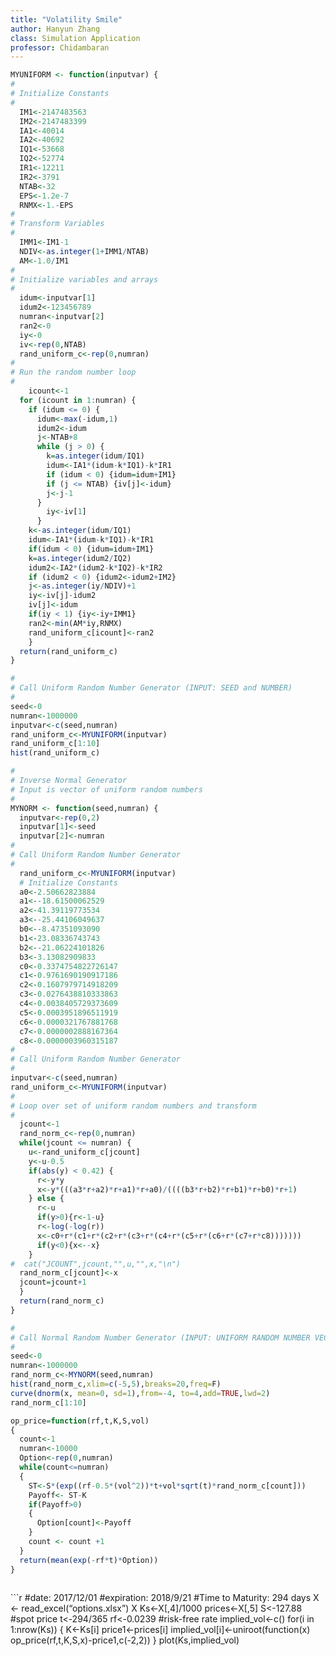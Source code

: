 ```yaml
---
title: "Volatility Smile"
author: Hanyun Zhang
class: Simulation Application
professor: Chidambaran
---
```


```r
MYUNIFORM <- function(inputvar) {
#
# Initialize Constants
#
  IM1<-2147483563
  IM2<-2147483399
  IA1<-40014
  IA2<-40692
  IQ1<-53668
  IQ2<-52774
  IR1<-12211
  IR2<-3791
  NTAB<-32
  EPS<-1.2e-7
  RNMX<-1.-EPS
#
# Transform Variables
#
  IMM1<-IM1-1
  NDIV<-as.integer(1+IMM1/NTAB)
  AM<-1.0/IM1
#
# Initialize variables and arrays
#
  idum<-inputvar[1]
  idum2<-123456789
  numran<-inputvar[2]
  ran2<-0
  iy<-0
  iv<-rep(0,NTAB)
  rand_uniform_c<-rep(0,numran)
#
# Run the random number loop
#  
    icount<-1
  for (icount in 1:numran) {
    if (idum <= 0) {
      idum<-max(-idum,1)
      idum2<-idum
      j<-NTAB+8
      while (j > 0) {
        k=as.integer(idum/IQ1)
        idum<-IA1*(idum-k*IQ1)-k*IR1
        if (idum < 0) {idum=idum+IM1}
        if (j <= NTAB) {iv[j]<-idum}
        j<-j-1
      }
        iy<-iv[1]
      }
    k<-as.integer(idum/IQ1)
    idum<-IA1*(idum-k*IQ1)-k*IR1
    if(idum < 0) {idum=idum+IM1}
    k=as.integer(idum2/IQ2)
    idum2<-IA2*(idum2-k*IQ2)-k*IR2 
    if (idum2 < 0) {idum2<-idum2+IM2}
    j<-as.integer(iy/NDIV)+1
    iy<-iv[j]-idum2
    iv[j]<-idum
    if(iy < 1) {iy<-iy+IMM1}
    ran2<-min(AM*iy,RNMX)
    rand_uniform_c[icount]<-ran2
    }
  return(rand_uniform_c)
}
```

```r
#
# Call Uniform Random Number Generator (INPUT: SEED and NUMBER)
#
seed<-0
numran<-1000000
inputvar<-c(seed,numran)
rand_uniform_c<-MYUNIFORM(inputvar)
rand_uniform_c[1:10]
hist(rand_uniform_c)
```

```r
#
# Inverse Normal Generator
# Input is vector of uniform random numbers
#
MYNORM <- function(seed,numran) {
  inputvar<-rep(0,2)
  inputvar[1]<-seed
  inputvar[2]<-numran
#
# Call Uniform Random Number Generator
#
  rand_uniform_c<-MYUNIFORM(inputvar)
  # Initialize Constants
  a0<-2.50662823884
  a1<--18.61500062529
  a2<-41.39119773534
  a3<--25.44106049637
  b0<--8.47351093090
  b1<-23.08336743743
  b2<--21.06224101826
  b3<-3.13082909833
  c0<-0.3374754822726147
  c1<-0.9761690190917186
  c2<-0.1607979714918209
  c3<-0.0276438810333863
  c4<-0.0038405729373609
  c5<-0.0003951896511919
  c6<-0.0000321767881768
  c7<-0.0000002888167364
  c8<-0.0000003960315187
#
# Call Uniform Random Number Generator
#
inputvar<-c(seed,numran)
rand_uniform_c<-MYUNIFORM(inputvar)
#
# Loop over set of uniform random numbers and transform
#
  jcount<-1
  rand_norm_c<-rep(0,numran)
  while(jcount <= numran) {
    u<-rand_uniform_c[jcount]
    y<-u-0.5
    if(abs(y) < 0.42) {
      r<-y*y
      x<-y*(((a3*r+a2)*r+a1)*r+a0)/((((b3*r+b2)*r+b1)*r+b0)*r+1)
    } else {
      r<-u
      if(y>0){r<-1-u}
      r<-log(-log(r))
      x<-c0+r*(c1+r*(c2+r*(c3+r*(c4+r*(c5+r*(c6+r*(c7+r*c8)))))))
      if(y<0){x<--x}
    }
#  cat("JCOUNT",jcount,"",u,"",x,"\n")
  rand_norm_c[jcount]<-x
  jcount=jcount+1
  }
  return(rand_norm_c)
}
```

```r
#
# Call Normal Random Number Generator (INPUT: UNIFORM RANDOM NUMBER VECTOR)
#
seed<-0
numran<-1000000
rand_norm_c<-MYNORM(seed,numran)
hist(rand_norm_c,xlim=c(-5,5),breaks=20,freq=F)
curve(dnorm(x, mean=0, sd=1),from=-4, to=4,add=TRUE,lwd=2)
rand_norm_c[1:10]
```

```r
op_price=function(rf,t,K,S,vol)
{
  count<-1
  numran<-10000
  Option<-rep(0,numran)
  while(count<=numran)
  {
    ST<-S*(exp((rf-0.5*(vol^2))*t+vol*sqrt(t)*rand_norm_c[count]))
    Payoff<- ST-K
    if(Payoff>0) 
    {
      Option[count]<-Payoff
    }
    count <- count +1       
  }
  return(mean(exp(-rf*t)*Option))
}
  
```

```r
#date: 2017/12/01
#expiration: 2018/9/21
#Time to Maturity: 294 days
X <- read_excel("options.xlsx")
X
Ks<-X[,4]/1000
prices<-X[,5]
S<-127.88 #spot price
t<-294/365
rf<-0.0239 #risk-free rate
implied_vol<-c()
for(i in 1:nrow(Ks))
{
  K<-Ks[i]
  price1<-prices[i]
  implied_vol[i]<-uniroot(function(x) op_price(rf,t,K,S,x)-price1,c(-2,2))
}
plot(Ks,implied_vol)


